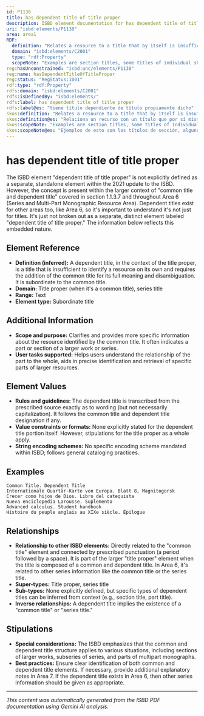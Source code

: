 ```yaml
---
id: P1138
title: has dependent title of title proper
description: ISBD element documentation for has dependent title of title proper
uri: "isbd:elements/P1138"
area: area1
RDF:
  definition: "Relates a resource to a title that by itself is insufficient to identify the resource and that requires the addition of the common title, or the title of the main resource or the title of the main series."
  domain: "isbd:elements/C2001"
  type: "rdf:Property"
  scopeNote: "Examples are section titles, some titles of individual sheets of a map series, some supplement titles and some titles of subseries and the titles of some parts of a multipart monographic resource."
reg:hasUnconstrained: "isbd:unc/elements/P1138"
reg:name: hasDependentTitleOfTitleProper
reg:status: "RegStatus:1001"
rdf:type: "rdf:Property"
rdfs:domain: "isbd:elements/C2001"
rdfs:isDefinedBy: "isbd:elements/"
rdfs:label: has dependent title of title proper
rdfs:label@es: "tiene título dependiente de título propiamente dicho"
skos:definition: "Relates a resource to a title that by itself is insufficient to identify the resource and that requires the addition of the common title, or the title of the main resource or the title of the main series."
skos:definition@es: "Relaciona un recurso con un título que por sí mismo es insuficiente para identificar el recurso y que requiere la adición del título común, o del título del recurso principal o del título de la serie principal."
skos:scopeNote: "Examples are section titles, some titles of individual sheets of a map series, some supplement titles and some titles of subseries and the titles of some parts of a multipart monographic resource."
skos:scopeNote@es: "Ejemplos de esto son los títulos de sección, algunos títulos de hojas individuales de series de mapas, algunos títulos de suplementos, algunos títulos de subseries y los títulos de algunas partes de un recurso monográfico multiparte."
---
```

# has dependent title of title proper

The ISBD element "dependent title of title proper" is not explicitly defined as a separate, standalone element within the 2021 update to the ISBD. However, the concept is present within the larger context of "common title and dependent title" covered in section 1.1.3.7 and throughout Area 6 (Series and Multi-Part Monographic Resource Area). Dependent titles exist for other areas too, like Area 6, so it's important to understand it's not just for titles. It's just not broken out as a separate, distinct element labeled "dependent title of title proper."  The information below reflects this embedded nature.

## Element Reference

- **Definition (inferred):**  A dependent title, in the context of the title proper, is a title that is insufficient to identify a resource on its own and requires the addition of the common title for its full meaning and disambiguation. It is subordinate to the common title. 
- **Domain:** Title proper (when it's a common title), series title
- **Range:** Text
- **Element type:** Subordinate title

## Additional Information

- **Scope and purpose:**  Clarifies and provides more specific information about the resource identified by the common title. It often indicates a part or section of a larger work or series.
- **User tasks supported:** Helps users understand the relationship of the part to the whole, aids in precise identification and retrieval of specific parts of larger resources.


## Element Values

- **Rules and guidelines:** The dependent title is transcribed from the prescribed source exactly as to wording (but not necessarily capitalization). It follows the common title and dependent title designation if any.
- **Value constraints or formats:** None explicitly stated for the dependent title portion itself. However, stipulations for the title proper as a whole apply.
- **String encoding schemes:** No specific encoding scheme mandated within ISBD; follows general cataloging practices.

## Examples

```
Common Title. Dependent Title
Internationale Quartär-Karte von Europa. Blatt 8, Magnitogorsk
Crecer como hijos de Dios. Libro del catequista
Nueva enciclopedia Larousse. Suplemento
Advanced calculus. Student handbook
Histoire du peuple anglais au XIXe siècle. Épilogue
```

## Relationships

- **Relationship to other ISBD elements:**  Directly related to the "common title" element and connected by prescribed punctuation (a period followed by a space). It is part of the larger "title proper" element when the title is composed of a common and dependent title.  In Area 6, it's related to other series information like the common title or the series title.
- **Super-types:** Title proper, series title
- **Sub-types:** None explicitly defined, but specific types of dependent titles can be inferred from context (e.g., section title, part title).
- **Inverse relationships:**  A dependent title implies the existence of a "common title" or "series title."

## Stipulations

- **Special considerations:**  The ISBD emphasizes that the common and dependent title structure applies to various situations, including sections of larger works, subseries of series, and parts of multipart monographs.
- **Best practices:**  Ensure clear identification of both common and dependent title elements. If necessary, provide additional explanatory notes in Area 7. If the dependent title exists in Area 6, then other series information should be given as appropriate.




---

*This content was automatically generated from the ISBD PDF documentation using Gemini AI analysis.*
